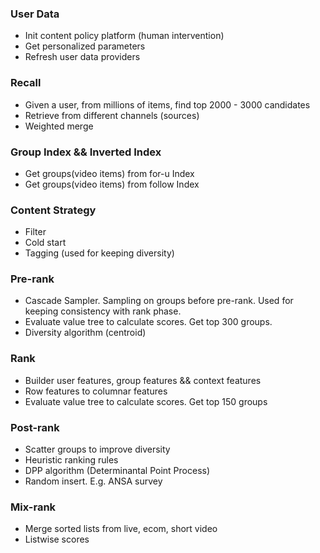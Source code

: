 
### User Data

- Init content policy platform (human intervention)
- Get personalized parameters
- Refresh user data providers

### Recall

- Given a user, from millions of items, find top 2000 - 3000 candidates
- Retrieve from different channels (sources)
- Weighted merge

### Group Index && Inverted Index

- Get groups(video items) from for-u Index
- Get groups(video items) from follow Index

### Content Strategy

- Filter
- Cold start
- Tagging (used for keeping diversity)

### Pre-rank

- Cascade Sampler. Sampling on groups before pre-rank. Used for keeping consistency with rank phase.
- Evaluate value tree to calculate scores. Get top 300 groups.
- Diversity algorithm (centroid)

### Rank

- Builder user features, group features && context features
- Row features to columnar features
- Evaluate value tree to calculate scores. Get top 150 groups

### Post-rank

- Scatter groups to improve diversity
- Heuristic ranking rules
- DPP algorithm (Determinantal Point Process)
- Random insert. E.g. ANSA survey
 
### Mix-rank 

- Merge sorted lists from live, ecom, short video 
- Listwise scores